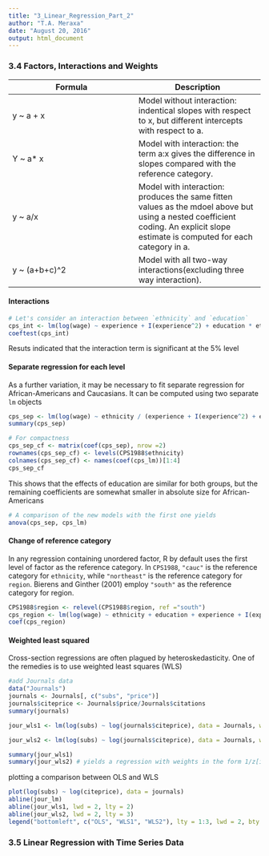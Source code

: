 ```yaml
---
title: "3_Linear_Regression_Part_2"
author: "T.A. Meraxa"
date: "August 20, 2016"
output: html_document
---
```


### 3.4 Factors, Interactions and Weights

Formula       | Description
------------  |------------
y ~ a + x     | Model without interaction: indentical slopes with respect to x, but different intercepts with respect to a.
Y ~ a* x      | Model with interaction: the term a:x gives the difference in slopes compared with the reference category.
y ~ a/x       | Model with interaction: produces the same fitten values as the mdoel above but using a nested coefficient coding. An explicit slope estimate is computed for each category in a.
y ~ (a+b+c)^2 | Model with all two-way interactions(excluding three way interaction).

#### Interactions

```r
# Let's consider an interaction between `ethnicity` and `education`
cps_int <- lm(log(wage) ~ experience + I(experience^2) + education * ethnicity, data = CPS1988)
coeftest(cps_int)
```

Resuts indicated that the interaction term is significant at the 5% level

#### Separate regression for each level

As a further variation, it may be necessary to fit separate regression for African-Americans and Caucasians. It can be computed using two separate `lm` objects

```r
cps_sep <- lm(log(wage) ~ ethnicity / (experience + I(experience^2) + education) -1, data = CPS1988)
summary(cps_sep)

# For compactness
cps_sep_cf <- matrix(coef(cps_sep), nrow =2)
rownames(cps_sep_cf) <- levels(CPS1988$ethnicity)
colnames(cps_sep_cf) <- names(coef(cps_lm))[1:4]
cps_sep_cf
```

This shows that the effects of education are similar for both groups, but the remaining coefficients are somewhat smaller in absolute size for African-Americans

```r
# A comparison of the new models with the first one yields
anova(cps_sep, cps_lm)
```

#### Change of reference category

In any regression containing unordered factor, R by default uses the first level of factor as the reference category. In `CPS1988`, `"cauc"` is the reference category for `ethnicity`, while `"northeast"` is the reference category for `region`. Bierens and Ginther (2001) employ `"south"` as the reference category for region. 

```r
CPS1988$region <- relevel(CPS1988$region, ref ="south")
cps_region <- lm(log(wage) ~ ethnicity + education + experience + I(experience^2) + region, data = CPS1988)
coef(cps_region)
```

#### Weighted least squared

Cross-section regressions are often plagued by heteroskedasticity. One of the remedies is to use weighted least squares (WLS)

```r
#add Journals data
data("Journals")
journals <- Journals[, c("subs", "price")]
journals$citeprice <- Journals$price/Journals$citations
summary(journals)

jour_wls1 <- lm(log(subs) ~ log(journals$citeprice), data = Journals, weights = 1/journals$citeprice^2)

jour_wls2 <- lm(log(subs) ~ log(journals$citeprice), data = Journals, weights = 1/journals$citeprice)

summary(jour_wls1)
summary(jour_wls2) # yields a regression with weights in the form 1/z[i]
```

plotting a comparison between OLS and WLS

```r
plot(log(subs) ~ log(citeprice), data = journals)
abline(jour_lm)
abline(jour_wls1, lwd = 2, lty = 2)
abline(jour_wls2, lwd = 2, lty = 3)
legend("bottomleft", c("OLS", "WLS1", "WLS2"), lty = 1:3, lwd = 2, bty = "n")
```

### 3.5 Linear Regression with Time Series Data

